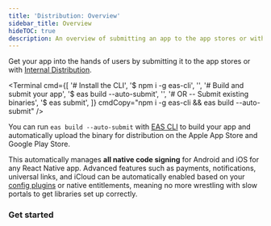 ```yaml
---
title: 'Distribution: Overview'
sidebar_title: Overview
hideTOC: true
description: An overview of submitting an app to the app stores or with the internal distribution.
---
```




Get your app into the hands of users by submitting it to the app stores or with [Internal Distribution](/build/internal-distribution).

<Terminal
  cmd={[
    '# Install the CLI',
    '$ npm i -g eas-cli',
    '',
    '# Build and submit your app',
    '$ eas build --auto-submit',
    '',
    '# OR -- Submit existing binaries',
    '$ eas submit',
  ]}
  cmdCopy="npm i -g eas-cli && eas build --auto-submit"
/>

You can run `eas build --auto-submit` with [EAS CLI](/eas) to build your app and automatically upload the binary for distribution on the Apple App Store and Google Play Store.

This automatically manages **all native code signing** for Android and iOS for any React Native app. Advanced features such as payments, notifications, universal links, and iCloud can be automatically enabled based on your [config plugins](/config-plugins/introduction/) or native entitlements, meaning no more wrestling with slow portals to get libraries set up correctly.

### Get started

<BoxLink
  title="Submit to the Google Play Store"
  description="Learn how to submit an Android app to the Google Play Store."
  href="/submit/android"
  Icon={AndroidIcon}
/>

<BoxLink
  title="Submit to the Apple App Store"
  description="Learn how to submit an iOS or an iPadOS app to the Apple App Store from any operating system."
  href="/submit/ios"
  Icon={AppleIcon}
/>

<BoxLink
  title="Internal Distribution"
  description="Share your mobile app internally with testers using AdHoc builds."
  href="/build/internal-distribution"
  Icon={BookOpen02Icon}
/>

<BoxLink
  title="Publish websites"
  description="Export your website and upload to any web host."
  href="/distribution/publishing-websites"
  Icon={Earth02Icon}
/>

<BoxLink
  title="OTA updates"
  description="Send over-the-air updates to your users instantly."
  href="/eas-update/introduction"
  Icon={LayersTwo02Icon}
/>
